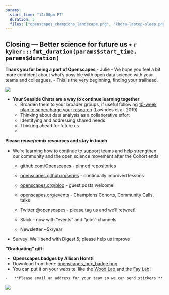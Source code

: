 ```yaml
---
params: 
  start_time: "12:00pm PT"
  duration: 5
  files: ["openscapes_champions_landscape.png", "khora-laptop-sleep.png"]
---
```


## Closing --- Better science for future us • `r kyber:::fmt_duration(params$start_time, params$duration)`

**Thank you for being a part of Openscapes** - Julie - We hope you feel a bit more confident about what's possible with open data science with your teams and colleagues. - This is the very beginning, finding your trailhead.

![](openscapes_champions_landscape.png)

-   **Your Seaside Chats are a way to continue learning together**
    -   Broaden them to your broader groups, if useful following [10-week plan to supercharge your research](https://www.nature.com/articles/d41586-019-03335-4) (Lowndes et al. 2019)
    -   Thinking about data analysis as a collaborative effort
    -   Identifying and addressing shared needs
    -   Thinking ahead for future us
    -   

**Please reuse/remix resources and stay in touch**

-   We're learning how to continue to support teams and help strengthen our community and the open science movement after the Cohort ends

    -   [github.com/Openscapes](https://github.com/Openscapes) - pinned repositories

    -   [openscapes.github.io/series](https://openscapes.github.io/series/) - continually improved lessons 

    -   [openscapes.org/blog](https://www.openscapes.org/blog/) - guest posts welcome!

    -   [openscapes.org/events](https://openscapes.org/events) - Champions Cohorts, Community Calls, talks 

    -   Twitter [\@openscapes](https://twitter.com/openscapes) - please tag us and we'll retweet!

    -   Slack - now with "events" and "jobs" channels

    -   Newsletter \~5x/year

-   Survey: We'll send with Digest 5; please help us improve

**"Graduating" gift:**

  -   **Openscapes badges by Allison Horst!**
  -   Download from here: [openscapes_hex_badge.png](https://github.com/Openscapes/how_we_work/blob/main/openscapes_hex_badge.png)
  -   You can put it on your website, like the [Wood Lab](https://chelsealwood.com/research/) and the [Fay Lab](https://thefaylab.github.io/lab-manual/index.html)!

    -   **Please email an address for your team so we can send stickers!**

![](khora-laptop-sleep.png)
